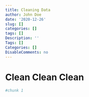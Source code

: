 ```yaml
---
title: Cleaning Data
author: John Doe
date: '2020-12-26'
slug: []
categories: []
tags: []
Description: ''
Tags: []
Categories: []
DisableComments: no
---
```


# Clean Clean Clean

```r
#chunk 1
```